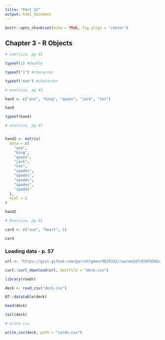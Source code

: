 ```yaml
---
title: "Part II"
output: html_document
---
```


```r
knitr::opts_chunk$set(echo = TRUE, fig.align = "center")
```

## Chapter 3 - R Objects

```r
# exercise, pg 41

typeof(1) #double

typeof("1") #character

typeof("one") #character
```

```r
# exercise, pg 43

hand <- c("ace", "king", "queen", "jack", "ten")

hand

typeof(hand)
```


```r
# exercise, pg 47


hand2 <- matrix(
  data = c(
    "ace",
    "king",
    "queen",
    "jack",
    "ten",
    "spades",
    "spades",
    "spades",
    "spades",
    "spades"
  ),
  ncol = 2
)

hand2

```

```r
# Exercise, pg 51

card <- c("ace", "heart", 1)

card
```

### Loading data - p. 57

```r
url <- "https://gist.github.com/garrettgman/9629323/raw/ee5dfc039fd581cb467cc69c226ea2524913c3d8/deck.csv"

curl::curl_download(url, destfile = "deck.csv")
```


```r
library(readr)

deck <- read_csv("deck.csv")
```
```r
DT::datatable(deck)
```

```r
head(deck)

tail(deck)
```


```r
# write csv

write_csv(deck, path = "cards.csv")
```




